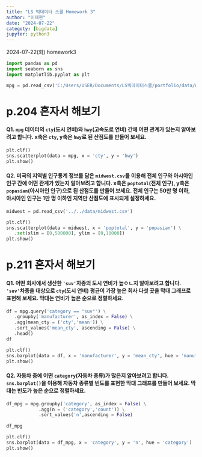 ```yaml
---
title: "LS 빅데이터 스쿨 Homework 3"
author: "이태현"
date: "2024-07-22"
categoty: [bigdata]
jupyter: python3
---
```


2024-07-22(화) homework3

```python
import pandas as pd
import seaborn as sns
import matplotlib.pyplot as plt

mpg = pd.read_csv('C:/Users/USER/Documents/LS빅데이터스쿨/portfolio/data/mpg.csv')

```

# p.204 혼자서 해보기

#### Q1. `mpg` 데이터의 `cty`(도시 연비)와 `hwy`(고속도로 연비) 간에 어떤 관계가 있는지 알아보려고 합니다. x축은 `cty`, y축은 `hwy`로 된 산점도를 만들어 보세요.
```python
plt.clf()
sns.scatterplot(data = mpg, x = 'cty', y = 'hwy')
plt.show()
```
#### Q2. 미국의 지역별 인구통계 정보를 담은 `midwest.csv`를 이용해 전체 인구와 아시아인 인구 간에 어떤 관계가 있는지 알아보려고 합니다. x축은 `poptotal`(전체 인구), y축은 `popasian`(아시아인 인구)으로 된 산점도를 만들어 보세요. 전체 인구는 50만 명 이하, 아시아인 인구는 1만 명 이하인 지역만 산점도에 표시되게 설정하세요.

```python
midwest = pd.read_csv('../../data/midwest.csv')

plt.clf()
sns.scatterplot(data = midwest, x = 'poptotal', y = 'popasian') \
   .set(xlim = [0,500000], ylim = [0,10000])
plt.show()
```
# p.211 혼자서 해보기

#### Q1. 어떤 회사에서 생산한 `'suv'`차종의 도시 연비가 높ㅇㄴ지 알아보려고 합니다. `'suv'`차종을 대상으로 `cty`(도시 연비) 평균이 가장 높은 회사 다섯 곳을 막대 그래프로 표현해 보세요. 막대는 연비가 높은 순으로 정렬하세요.
```python
df = mpg.query('category == "suv"') \
   .groupby('manufacturer', as_index = False) \
   .agg(mean_cty = ('cty','mean')) \
   .sort_values('mean_cty', ascending = False) \
   .head()
df
```
```python
plt.clf()
sns.barplot(data = df, x = 'manufacturer', y = 'mean_cty', hue = 'manufacturer')
plt.show()
```
#### Q2. 자동차 중에 어떤 `category`(자동차 종류)가 많은지 알아보려고 합니다. `sns.barplot()`을 이용해 자동차 종류별 빈도를 표현한 막대 그래프를 만들어 보세요. 막대는 빈도가 높은 순으로 정렬하세요.
```python
df_mpg = mpg.groupby('category', as_index = False) \
            .agg(n = ('category','count')) \
            .sort_values('n',ascending = False)
            
df_mpg
```
```python
plt.clf()
sns.barplot(data = df_mpg, x = 'category', y = 'n', hue = 'category')
plt.show()
```




